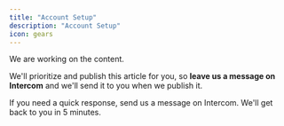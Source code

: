 ```yaml
---
title: "Account Setup"
description: "Account Setup"
icon: gears
---
```

We are working on the content. 

We'll prioritize and publish this article for you, so **leave us a message on Intercom** and we'll send it to you when we publish it.

If you need a quick response, send us a message on Intercom. We'll get back to you in 5 minutes.

